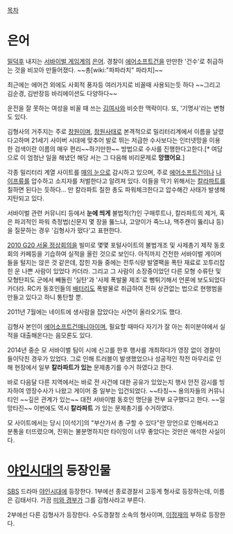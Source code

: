 [[목차]]

= 은어 =
[[밀덕후]] 내지는 [[서바이벌 게임]]계의 [[은어]]. 경찰이 [[에어소프트건]]을 만만한 '건수'로 취급하는 것을 비꼬아 만들어졌다. ~~총[wiki:"파파라치" 파라치]~~

최근에는 에어건 외에도 사회적 풍자등 여러가지로 비꼴때 사용되는듯 하다 ~~그리고 김순경, 김반장등 바리에이션도 다양하다~~ 

운전을 잘 못하는 여성을 비꼴 때 쓰는 [[김여사]]와 비슷한 맥락이다. 또, '기명사'라는 변형도 있다.

김형사의 거주지는 주로 [[창원]]이며, [[창원사태]]로 본격적으로 밀리터리계에서 이름을 날렸다고하며 21세기 사이버 시대에 맞추어 발로 뛰는 저급한 수사보다는 인터넷망을 이용한 검색이란 이름의 매우 편리~~하기만한~~ 방법으로 수사를 진행한다고한다.[* 여담으로 이 엄청난 일을 해냈던 해당 서는 그 다음해 비리문제로 '''망했어요'''.]

각종 밀리터리 계열 사이트를 [[매의 눈]]으로 감시하고 있으며, 주로 [[에어소프트건]]이나 [[나이프]]류를 압수하고 소지자를 처벌한다고 알려져 있다. 이들을 막기 위해서는 [[칼라파트]]를 칠하면 된다는 듯하다... 만 칼라파트 칠한 총도 파워체크한다고 압수해간 사태가 발생해 지탄되고 있다.

서바이벌 관련 커뮤니티 등에서 '''눈에 띄게''' 불법적(?)인 구매루트나, 칼라파트의 제거, 혹은 파괴적인 파워 측정법(신문지 몇 장을 뚫느냐, 고양이가 죽느냐, 맥주캔이 뚫리냐 등)을 질문하는 경우 '김형사가 떴다'고 표현한다.

[[2010 G20 서울 정상회의]]을 빌미로 몇몇 포털사이트의 불법개조 및 사제총기 제작 동호회의 카페등을 기습하여 실적을 올린 것으로 보인다. 아직까지 건전한 서바이벌 게이머들을 털지는 않은 것 같은데, 잡힌 자들 중에는 전투식량 발열팩을 폭탄 재료로 꼬투리잡힌 운 나쁜 사람이 있었다 카더라. 그리고 그 사람이 소장중이었던 다른 모형 수류탄 및 모형탄피도 군에서 빼돌린 '실탄'과 '사제 폭발물 제조'로 뻥튀기해서 언론에 보도되었다 카더라. RC카 동호인들의 [[배터리]]도 폭발물로 취급하여 전혀 상관없는 법으로 현행범을 만들고 있다고 하니 통탄할 뿐.

2011년 7월에는 네이트에 생사람을 잡았다는 사연이 올라오기도 했다.

김형사 본인이 [[에어소프트건]]매니아이며, 필요할 때마다 자기가 잘 아는 취미분야에서 실적을 대출해온다는 음모론도 있다.

2014년 중순 모 서바이벌 팀이 시에 신고를 한후 행사를 개최하다가 영장 없이 경찰이 들이닥친 경우가 있었다. 그로 인해 트러블이 발생했었으나 성공적인 작전 마무리로 인해 현장에서 일부 ''' 칼라파트가 있는''' 문제총기를 수거 하였다고 한다.

바로 다음달 다른 지역에서는 바로 전 사건에 대한 공유가 있었는지 행사 안전 감시를 빙자하여 영장수사가 나왔고 게이머 중 일부는 입건되었다. ~~타칭~~ 용의자들의 커뮤니티인 ~~깊은 관계가 있는~~ 대전 서바이벌 동호인 명단을 전부 요구했다고 한다. ~~일망타진~~ 이번에도 역시 '''칼라파트''' 가 있는 문제총기를 수거하였다.

모 사이트에서는 당시 [이석기]의 "부산가서 총 구할 수 있다"란 망언으로 인해서라고 분통을 터뜨렸으며, 진위는 불분명하지만 타이밍이 너무 좋았다는 것만은 애석한 사실이다.

= [[야인시대]]의 등장인물 =
[[SBS]] 드라마 [[야인시대]]에 등장한다. 1부에선 종로경찰서 고등계 형사로 등장하는데, 이름은 김태서다. 가끔 [[미와 경부]]가 그를 김형사라고 부른다.

2부에선 다른 김형사가 등장한다. 수도경찰청 소속의 형사이며, [[이정재]]의 부하로 등장한다. 
